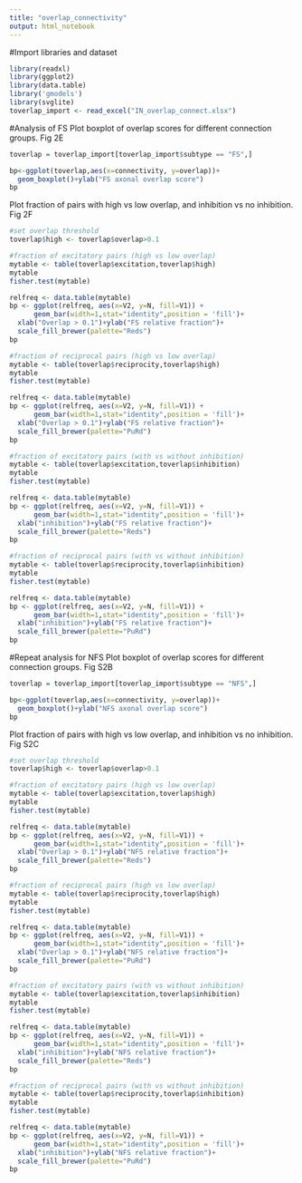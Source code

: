 ---
title: "overlap_connectivity"
output: html_notebook
---

#Import libraries and dataset
```{r}
library(readxl)
library(ggplot2)
library(data.table)
library('gmodels')
library(svglite)
toverlap_import <- read_excel("IN_overlap_connect.xlsx")
```

#Analysis of FS
Plot boxplot of overlap scores for different connection groups. Fig 2E
```{r}
toverlap = toverlap_import[toverlap_import$subtype == "FS",]

bp<-ggplot(toverlap,aes(x=connectivity, y=overlap))+
  geom_boxplot()+ylab("FS axonal overlap score")
bp
```

Plot fraction of pairs with high vs low overlap, and inhibition vs no inhibition. Fig 2F
```{r}
#set overlap threshold
toverlap$high <- toverlap$overlap>0.1

#fraction of excitatory pairs (high vs low overlap)
mytable <- table(toverlap$excitation,toverlap$high)
mytable
fisher.test(mytable)

relfreq <- data.table(mytable)
bp <- ggplot(relfreq, aes(x=V2, y=N, fill=V1)) +
      geom_bar(width=1,stat="identity",position = 'fill')+
  xlab("Overlap > 0.1")+ylab("FS relative fraction")+
  scale_fill_brewer(palette="Reds")
bp

#fraction of reciprocal pairs (high vs low overlap)
mytable <- table(toverlap$reciprocity,toverlap$high)
mytable
fisher.test(mytable)

relfreq <- data.table(mytable)
bp <- ggplot(relfreq, aes(x=V2, y=N, fill=V1)) +
      geom_bar(width=1,stat="identity",position = 'fill')+
  xlab("Overlap > 0.1")+ylab("FS relative fraction")+
  scale_fill_brewer(palette="PuRd")
bp

#fraction of excitatory pairs (with vs without inhibition)
mytable <- table(toverlap$excitation,toverlap$inhibition)
mytable
fisher.test(mytable)

relfreq <- data.table(mytable)
bp <- ggplot(relfreq, aes(x=V2, y=N, fill=V1)) +
      geom_bar(width=1,stat="identity",position = 'fill')+
  xlab("inhibition")+ylab("FS relative fraction")+
  scale_fill_brewer(palette="Reds")
bp

#fraction of reciprocal pairs (with vs without inhibition)
mytable <- table(toverlap$reciprocity,toverlap$inhibition)
mytable
fisher.test(mytable)

relfreq <- data.table(mytable)
bp <- ggplot(relfreq, aes(x=V2, y=N, fill=V1)) +
      geom_bar(width=1,stat="identity",position = 'fill')+
  xlab("inhibition")+ylab("FS relative fraction")+
  scale_fill_brewer(palette="PuRd")
bp
```

#Repeat analysis for NFS 
Plot boxplot of overlap scores for different connection groups. Fig S2B
```{r}
toverlap = toverlap_import[toverlap_import$subtype == "NFS",]

bp<-ggplot(toverlap,aes(x=connectivity, y=overlap))+
  geom_boxplot()+ylab("NFS axonal overlap score")
bp
```

Plot fraction of pairs with high vs low overlap, and inhibition vs no inhibition. Fig S2C
```{r}
#set overlap threshold
toverlap$high <- toverlap$overlap>0.1

#fraction of excitatory pairs (high vs low overlap)
mytable <- table(toverlap$excitation,toverlap$high)
mytable
fisher.test(mytable)

relfreq <- data.table(mytable)
bp <- ggplot(relfreq, aes(x=V2, y=N, fill=V1)) +
      geom_bar(width=1,stat="identity",position = 'fill')+
  xlab("Overlap > 0.1")+ylab("NFS relative fraction")+
  scale_fill_brewer(palette="Reds")
bp

#fraction of reciprocal pairs (high vs low overlap)
mytable <- table(toverlap$reciprocity,toverlap$high)
mytable
fisher.test(mytable)

relfreq <- data.table(mytable)
bp <- ggplot(relfreq, aes(x=V2, y=N, fill=V1)) +
      geom_bar(width=1,stat="identity",position = 'fill')+
  xlab("Overlap > 0.1")+ylab("NFS relative fraction")+
  scale_fill_brewer(palette="PuRd")
bp

#fraction of excitatory pairs (with vs without inhibition)
mytable <- table(toverlap$excitation,toverlap$inhibition)
mytable
fisher.test(mytable)

relfreq <- data.table(mytable)
bp <- ggplot(relfreq, aes(x=V2, y=N, fill=V1)) +
      geom_bar(width=1,stat="identity",position = 'fill')+
  xlab("inhibition")+ylab("NFS relative fraction")+
  scale_fill_brewer(palette="Reds")
bp

#fraction of reciprocal pairs (with vs without inhibition)
mytable <- table(toverlap$reciprocity,toverlap$inhibition)
mytable
fisher.test(mytable)

relfreq <- data.table(mytable)
bp <- ggplot(relfreq, aes(x=V2, y=N, fill=V1)) +
      geom_bar(width=1,stat="identity",position = 'fill')+
  xlab("inhibition")+ylab("NFS relative fraction")+
  scale_fill_brewer(palette="PuRd")
bp
```